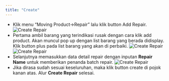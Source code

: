 ```yaml
---
title: "Create"
---
```


- Klik menu “Moving Product->Repair” lalu klik button Add Repair.
  ![ Create Repair](/image/storage/repair/create/a-1.png " Create Repair")
- Pertama ambil barang yang terindikasi rusak dengan cara klik add product. Akan muncul pop up dengan list barang yang berada didisplay. Klik button plus pada list barang yang akan di perbaiki.
  ![ Create Repair](/image/storage/repair/create/b-1.png " Create Repair")
  ![ Create Repair](/image/storage/repair/create/b-2.png " Create Repair")
- Selanjutnya memasukkan data detail repair dengan inputan **Repair Name** untuk memberikan penanda batch repair.
  ![ Create Repair](/image/storage/repair/create/c-1.png " Create Repair")
- Jika dirasa sudah sesuai keseluruhan, maka klik button create di pojok kanan atas. Alur **Create Repair** selesai.